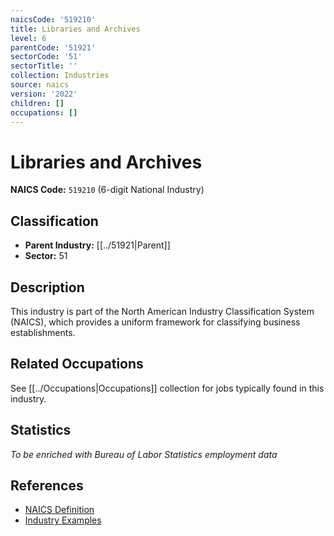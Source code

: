 ```yaml
---
naicsCode: '519210'
title: Libraries and Archives
level: 6
parentCode: '51921'
sectorCode: '51'
sectorTitle: ''
collection: Industries
source: naics
version: '2022'
children: []
occupations: []
---
```

# Libraries and Archives

**NAICS Code:** `519210` (6-digit National Industry)

## Classification

- **Parent Industry:** [[../51921|Parent]]
- **Sector:** 51

## Description

This industry is part of the North American Industry Classification System (NAICS), which provides a uniform framework for classifying business establishments.

## Related Occupations

See [[../Occupations|Occupations]] collection for jobs typically found in this industry.

## Statistics

*To be enriched with Bureau of Labor Statistics employment data*

## References

- [NAICS Definition](https://www.census.gov/naics/)
- [Industry Examples](https://www.census.gov/naics/2022NAICS/)
